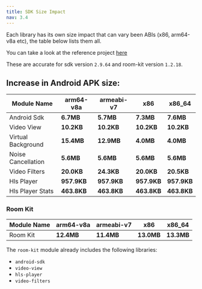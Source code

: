 ```yaml
---
title: SDK Size Impact
nav: 3.4
---
```

Each library has its own size impact that can vary been ABIs (x86, arm64-v8a etc), the table below lists them all.

You can take a look at the reference project [here](https://github.com/100mslive/Android-Size-Reference-App/)

These are accurate for sdk version `2.9.64` and room-kit version `1.2.18`.

## Increase in Android APK size:

|  Module Name     	|  arm64-v8a   |	armeabi-v7	|	x86		| x86_64 |
| ------------------|--------------|----------------|-----------|--------|
| Android Sdk 	| **6.7MB**	|	**5.7MB**  	|	**7.3MB**	| 	**7.6MB** 	|
| Video View 	| **10.2KB**	|	**10.2KB**  	|	**10.2KB**	| 	**10.2KB** 	|
| Virtual Background 	| **15.4MB**	|	**12.9MB**  	|	**4.0MB**	| 	**4.0MB** 	|
| Noise Cancellation 	| **5.6MB**	|	**5.6MB**  	|	**5.6MB**	| 	**5.6MB** 	|
| Video Filters 	| **20.0KB**	|	**24.3KB**  	|	**20.0KB**	| 	**20.5KB** 	|
| Hls Player 	| **957.9KB**	|	**957.9KB**  	|	**957.9KB**	| 	**957.9KB** 	|
| Hls Player Stats 	| **463.8KB**	|	**463.8KB**  	|	**463.8KB**	| 	**463.8KB** 	|

### Room Kit

|  Module Name     	|  arm64-v8a   |	armeabi-v7	|	x86		| x86_64 |
|-------------------|--------------|----------------|-----------|--------|
| Room Kit 	| **12.4MB**	|	**11.4MB**  	|	**13.0MB**	| 	**13.3MB** 	|

The `room-kit` module already includes the following libraries:
- `android-sdk`
- `video-view`
- `hls-player`
- `video-filters`

